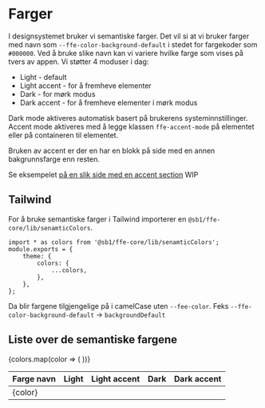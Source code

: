 
<Meta title="Design/Farger" />

# Farger

I designsystemet bruker vi semantiske farger. Det vil si at vi bruker farger med navn som
`--ffe-color-background-default` i stedet for fargekoder som `#000000`. Ved å bruke slike navn
kan vi variere hvilke farge som vises på tvers av appen. Vi støtter 4 moduser i dag:

- Light - default
- Light accent - for å fremheve elementer
- Dark - for mørk modus
- Dark accent - for å fremheve elementer i mørk modus

Dark mode aktiveres automatisk basert på brukerens systeminnstillinger.
Accent mode aktiveres med å legge klassen `ffe-accent-mode` på elementet eller på
containeren til elementet.

Bruken av accent er der en har en blokk på side med en annen bakgrunnsfarge enn resten.

Se eksempelet [på en slik side med en accent section]() WIP

## Tailwind

For å bruke semantiske farger i Tailwind importerer en `@sb1/ffe-core/lib/senamticColors`.

```tsx
import * as colors from '@sb1/ffe-core/lib/senamticColors';
module.exports = {
    theme: {
        colors: {
            ...colors,
        },
    },
};
```

Da blir fargene tilgjengelige på i camelCase uten `--fee-color`. Feks `--ffe-color-background-default` -> `backgroundDefault`

## Liste over de semantiske fargene

<table class="ffe-color-table">
    <thead>
        <tr>
            <th>Farge navn</th>
            <th>Light</th>
            <th>Light accent</th>
            <th>Dark</th>
            <th>Dark accent</th>
        </tr>
    </thead>
    <tbody>
        {colors.map(color => (
            <tr key={color}>
                <td>{color}</td>
                <td style={{ backgroundColor: `var(${color})` }}></td>
                <td
                    class="ffe-accent-mode"
                    style={{ backgroundColor: `var(${color})` }}
                ></td>
                <td
                    class="dark-mode"
                    style={{ backgroundColor: `var(${color})` }}
                ></td>
                <td
                    class="dark-mode ffe-accent-color"
                    style={{ backgroundColor: `var(${color})` }}
                ></td>
            </tr>
        ))}
    </tbody>
</table>
